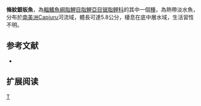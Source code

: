 {{Speciesbox 
| genus = Metynnis
| species = fasciatus
| status = NE
| status_system = IUCN3.1
| authority =  [[Ahl|Ahl]], 1931
| synonyms = 
}}
'''條紋銀板魚'''，為[[輻鰭魚綱|輻鰭魚綱]][[脂鯉目|脂鯉目]][[脂鯉亞目|脂鯉亞目]][[锯脂鲤科|锯脂鲤科]]的其中一個[[種|種]]，為熱帶淡水魚，分布於[[南美洲|南美洲]]Capiuru河流域，體長可達5.8公分，棲息在底中層水域，生活習性不明。

==参考文献==
{{refbegin}}
*{{FishBase_species|genus=Metynnis|species=fasciatus|year=2013|month=10}}
{{refend}}

== 扩展阅读 ==
{{refbegin}}
{{wikispecies-inline|Metynnis fasciatus|條紋銀板魚}}
{{refend}}
{{Taxonbar|from=Q6408765}}

[[Category:银板鱼属|T]]